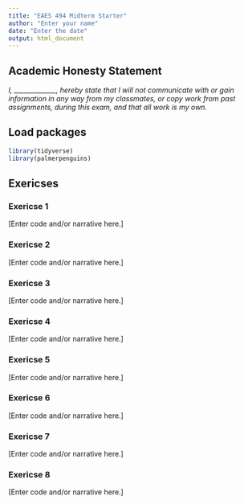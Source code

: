 ```yaml
---
title: "EAES 494 Midterm Starter"
author: "Enter your name"
date: "Enter the date"
output: html_document
---
```


## Academic Honesty Statement

*I, \_\_\_\_\_\_\_\_\_\_\_\_\_, hereby state that I will not communicate with or gain information in any way from my classmates, or copy work from past assignments, during this exam, and that all work is my own.*

## Load packages

```r
library(tidyverse)
library(palmerpenguins)
```

## Exericses

### Exericse 1

[Enter code and/or narrative here.]

### Exericse 2

[Enter code and/or narrative here.]

### Exericse 3

[Enter code and/or narrative here.]

### Exericse 4

[Enter code and/or narrative here.]

### Exericse 5

[Enter code and/or narrative here.]

### Exericse 6

[Enter code and/or narrative here.]

### Exericse 7

[Enter code and/or narrative here.]

### Exericse 8

[Enter code and/or narrative here.]
